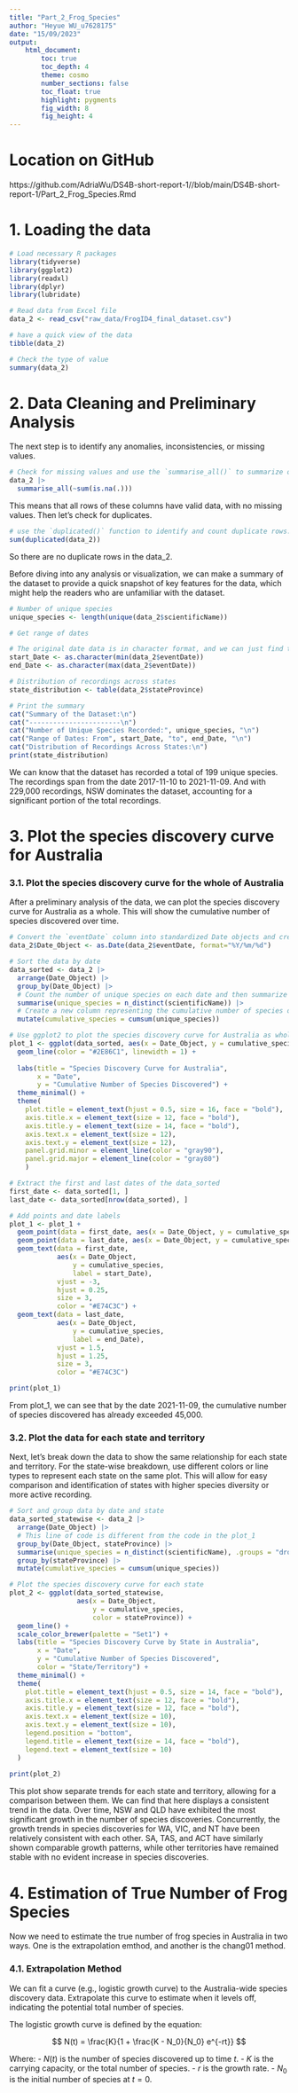 ```yaml
---
title: "Part_2_Frog_Species"
author: "Heyue WU_u7628175"
date: "15/09/2023"
output:  
    html_document:
        toc: true
        toc_depth: 4
        theme: cosmo
        number_sections: false
        toc_float: true
        highlight: pygments
        fig_width: 8
        fig_height: 4
---
```


# Location on GitHub

https://github.com/AdriaWu/DS4B-short-report-1//blob/main/DS4B-short-report-1/Part_2_Frog_Species.Rmd

# 1. Loading the data

```r
# Load necessary R packages
library(tidyverse)
library(ggplot2)
library(readxl)
library(dplyr)
library(lubridate)

# Read data from Excel file
data_2 <- read_csv("raw_data/FrogID4_final_dataset.csv")

# have a quick view of the data
tibble(data_2)

# Check the type of value
summary(data_2)
```

# 2. Data Cleaning and Preliminary Analysis

The next step is to identify any anomalies, inconsistencies, or missing values.

```r
# Check for missing values and use the `summarise_all()` to summarize or calculate all columns in a data frame
data_2 |>
  summarise_all(~sum(is.na(.)))
```
This means that all rows of these columns have valid data, with no missing values. Then let's check for duplicates.

```r
# use the `duplicated()` function to identify and count duplicate rows.
sum(duplicated(data_2))
```
So there are no duplicate rows in the data_2. 

Before diving into any analysis or visualization, we can make a summary of the dataset to provide a quick snapshot of key features for the data, which might help the readers who are unfamiliar with the dataset.

```r
# Number of unique species
unique_species <- length(unique(data_2$scientificName))

# Get range of dates

# The original date data is in character format, and we can just find the start date and end date.
start_Date <- as.character(min(data_2$eventDate))
end_Date <- as.character(max(data_2$eventDate))

# Distribution of recordings across states
state_distribution <- table(data_2$stateProvince)

# Print the summary
cat("Summary of the Dataset:\n")
cat("-----------------------\n")
cat("Number of Unique Species Recorded:", unique_species, "\n")
cat("Range of Dates: From", start_Date, "to", end_Date, "\n")
cat("Distribution of Recordings Across States:\n")
print(state_distribution)
```
We can know that the dataset has recorded a total of 199 unique species. The recordings span from the date 2017-11-10 to 2021-11-09. And with 229,000 recordings, NSW dominates the dataset, accounting for a significant portion of the total recordings.

# 3. Plot the species discovery curve for Australia

### 3.1. Plot the species discovery curve for the whole of Australia

After a preliminary analysis of the data, we can plot the species discovery curve for Australia as a whole. This will show the cumulative number of species discovered over time.

```r
# Convert the `eventDate` column into standardized Date objects and create a new column to store them, ensuring consistency across the dataset and better visualization later.
data_2$Date_Object <- as.Date(data_2$eventDate, format="%Y/%m/%d")

# Sort the data by date
data_sorted <- data_2 |>
  arrange(Date_Object) |>
  group_by(Date_Object) |>
  # Count the number of unique species on each date and then summarize them.
  summarise(unique_species = n_distinct(scientificName)) |>
  # Create a new column representing the cumulative number of species discovered so far, which includes the number of species on all previous dates.
  mutate(cumulative_species = cumsum(unique_species))

# Use ggplot2 to plot the species discovery curve for Australia as whole
plot_1 <- ggplot(data_sorted, aes(x = Date_Object, y = cumulative_species)) +
  geom_line(color = "#2E86C1", linewidth = 1) +
  
  labs(title = "Species Discovery Curve for Australia",
       x = "Date",
       y = "Cumulative Number of Species Discovered") +
  theme_minimal() +
  theme(
    plot.title = element_text(hjust = 0.5, size = 16, face = "bold"),
    axis.title.x = element_text(size = 12, face = "bold"),
    axis.title.y = element_text(size = 14, face = "bold"),
    axis.text.x = element_text(size = 12),
    axis.text.y = element_text(size = 12),
    panel.grid.minor = element_line(color = "gray90"),
    panel.grid.major = element_line(color = "gray80")
    ) 

# Extract the first and last dates of the data_sorted 
first_date <- data_sorted[1, ]
last_date <- data_sorted[nrow(data_sorted), ]

# Add points and date labels
plot_1 <- plot_1 +
  geom_point(data = first_date, aes(x = Date_Object, y = cumulative_species), color = "#E74C3C", size = 3) +
  geom_point(data = last_date, aes(x = Date_Object, y = cumulative_species), color = "#E74C3C", size = 3) +
  geom_text(data = first_date, 
            aes(x = Date_Object, 
                y = cumulative_species,
                label = start_Date), 
            vjust = -3, 
            hjust = 0.25, 
            size = 3, 
            color = "#E74C3C") +
  geom_text(data = last_date, 
            aes(x = Date_Object, 
                y = cumulative_species, 
                label = end_Date), 
            vjust = 1.5, 
            hjust = 1.25, 
            size = 3, 
            color = "#E74C3C")

print(plot_1)

```
From plot_1, we can see that by the date 2021-11-09, the cumulative number of species discovered has already exceeded 45,000.

### 3.2. Plot the data for each state and territory

Next, let's break down the data to show the same relationship for each state and territory. For the state-wise breakdown, use different colors or line types to represent each state on the same plot. This will allow for easy comparison and identification of states with higher species diversity or more active recording.

```r
# Sort and group data by date and state
data_sorted_statewise <- data_2 |>
  arrange(Date_Object) |>
  # This line of code is different from the code in the plot_1
  group_by(Date_Object, stateProvince) |>
  summarise(unique_species = n_distinct(scientificName), .groups = "drop") |>
  group_by(stateProvince) |>
  mutate(cumulative_species = cumsum(unique_species))

# Plot the species discovery curve for each state
plot_2 <- ggplot(data_sorted_statewise, 
                 aes(x = Date_Object, 
                     y = cumulative_species, 
                     color = stateProvince)) +
  geom_line() +
  scale_color_brewer(palette = "Set1") +
  labs(title = "Species Discovery Curve by State in Australia",
       x = "Date",
       y = "Cumulative Number of Species Discovered",
       color = "State/Territory") +
  theme_minimal() +
  theme(
    plot.title = element_text(hjust = 0.5, size = 14, face = "bold"),
    axis.title.x = element_text(size = 12, face = "bold"),
    axis.title.y = element_text(size = 12, face = "bold"),
    axis.text.x = element_text(size = 10),
    axis.text.y = element_text(size = 10),
    legend.position = "bottom",
    legend.title = element_text(size = 14, face = "bold"),
    legend.text = element_text(size = 10)
  )
  
print(plot_2)
```

This plot show separate trends for each state and territory, allowing for a comparison between them. We can find that here displays a consistent trend in the data. Over time, NSW and QLD have exhibited the most significant growth in the number of species discoveries. Concurrently, the growth trends in species discoveries for WA, VIC, and NT have been relatively consistent with each other. SA, TAS, and ACT have similarly shown comparable growth patterns, while other territories have remained stable with no evident increase in species discoveries.

# 4. Estimation of True Number of Frog Species

Now we need to estimate the true number of frog species in Australia in two ways. One is the extrapolation emthod, and another is the chang01 method.

### 4.1. Extrapolation Method

We can fit a curve (e.g., logistic growth curve) to the Australia-wide species discovery data. Extrapolate this curve to estimate when it levels off, indicating the potential total number of species.

The logistic growth curve is defined by the equation:

$$
N(t) = \frac{K}{1 + \frac{K - N_0}{N_0} e^{-rt}}
$$

Where:
- $N(t)$ is the number of species discovered up to time $t$.
- $K$ is the carrying capacity, or the total number of species.
- $r$ is the growth rate.
- $N_0$ is the initial number of species at $t = 0$.

